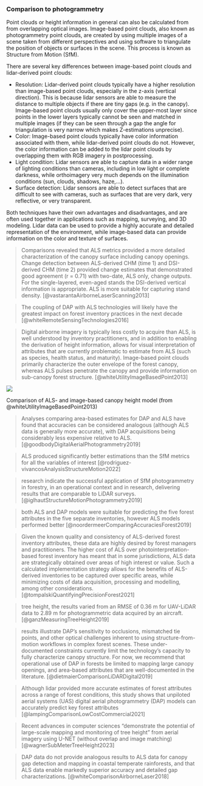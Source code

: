 
### Comparison to photogrammetry

Point clouds or height information in general can also be calculated from from overlapping optical images. Image-based point clouds, also known as photogrammetry point clouds, are created by using multiple images of a scene taken from different perspectives and using software to triangulate the position of objects or surfaces in the scene. This process is known as Structure from Motion (SfM).

There are several key differences between image-based point clouds and lidar-derived point clouds:

- Resolution: Lidar-derived point clouds typically have a higher resolution than image-based point clouds, especially in the z-axis (vertical direction). This is because lidar sensors are able to measure the distance to multiple objects if there are tiny gaps (e.g. in the canopy). Image-based point clouds usually only cover the upper-most layer since points in the lower layers typically cannot be seen and matched in multiple images (if they can be seen through a gap the angle for triangulation is very narrow which makes Z-estimations unprecise). 
- Color: Image-based point clouds typically have color information associated with them, while lidar-derived point clouds do not. However, the color information can be added to the lidar point clouds by overlapping them with RGB imagery in postprocessing.
- Light condition: Lidar sensors are able to capture data in a wider range of lighting conditions than cameras, including in low light or complete darkness, while orthoimagery very much depends on the illumination conditions (sun, clouds, shadows, haze,...).
- Surface detection: Lidar sensors are able to detect surfaces that are difficult to see with cameras, such as surfaces that are very dark, very reflective, or very transparent.

Both techniques have their own advantages and disadvantages, and are often used together in applications such as mapping, surveying, and 3D modeling. Lidar data can be used to provide a highly accurate and detailed representation of the environment, while image-based data can provide information on the color and texture of surfaces. 

> Comparisons revealed that ALS metrics provided a more detailed characterization of the canopy surface including canopy openings. Change detection between ALS-derived CHM (time 1) and DSI-derived CHM (time 2) provided change estimates that demonstrated good agreement (r = 0.71) with two-date, ALS only, change outputs.
For the single-layered, even-aged stands the DSI-derived vertical information is appropriate.
ALS is more suitable for capturing stand density. [@vastarantaAirborneLaserScanning2013]

> The coupling of DAP with ALS technologies will likely have the greatest impact on forest inventory practices in the next decade [@whiteRemoteSensingTechnologies2016]

> Digital airborne imagery is typically less costly to acquire than ALS, is well understood by inventory practitioners, and in addition to enabling the derivation of height information, allows for visual interpretation of attributes that are currently problematic to estimate from ALS (such as species, health status, and maturity). 
Image-based point clouds primarily characterize the outer envelope of the forest canopy, whereas ALS pulses penetrate the canopy and provide information on sub-canopy forest structure. [@whiteUtilityImageBasedPoint2013]

::: {#fig-photogrammetry-comparison}
![](https://pub.mdpi-res.com/forests/forests-04-00518/article_deploy/html/images/forests-04-00518-ag.png?1580953800)

Comparison of ALS- and image-based canopy height model (from @whiteUtilityImageBasedPoint2013)
:::


> Analyses comparing area-based estimates for DAP and ALS have found that accuracies can be considered analogous (although ALS data is generally more accurate), with DAP acquisitions being considerably less expensive relative to ALS. [@goodbodyDigitalAerialPhotogrammetry2019]

> ALS produced significantly better estimations than the SfM metrics for all the variables of interest [@rodriguez-vivancosAnalysisStructureMotion2022]

> research indicate the successful application of SfM photogrammetry in forestry, in an operational context and in research, delivering results that are comparable to LiDAR surveys. [@iglhautStructureMotionPhotogrammetry2019]

> both ALS and DAP models were suitable for predicting the five forest attributes in the five separate inventories, however ALS models performed better [@noordermeerComparingAccuraciesForest2019]

> Given the known quality and consistency of ALS-derived forest inventory attributes, these data are highly desired by forest managers and practitioners. The higher cost of ALS over photointerpretation-based forest inventory has meant that in some jurisdictions, ALS data are strategically obtained over areas of high interest or value. Such a calculated implementation strategy allows for the benefits of ALS-derived inventories to be captured over specific areas, while minimizing costs of data acquisition, processing and modelling, among other considerations. [@tompalskiQuantifyingPrecisionForest2021]

> tree height, the results varied from an RMSE of 0.36 m for UAV-LiDAR data to 2.89 m for photogrammetric data acquired by an aircraft. [@ganzMeasuringTreeHeight2019]

> results illustrate DAP’s sensitivity to occlusions, mismatched tie points, and other optical challenges inherent to using structure-from-motion workflows in complex forest scenes. These under-documented constraints currently limit the technology’s capacity to fully characterize canopy structure. For now, we recommend that operational use of DAP in forests be limited to mapping large canopy openings, and area-based attributes that are well-documented in the literature. [@dietmaierComparisonLiDARDigital2019]

> Although lidar provided more accurate estimates of forest attributes across a range of forest conditions, this study shows that unpiloted aerial systems (UAS) digital aerial photogrammetry (DAP) models can accurately predict key forest attributes [@lampingComparisonLowCostCommercial2021]

> Recent advances in computer sciences "demonstrate the potential of large-scale mapping and monitoring of tree height" from aerial imagery using U-NET (without overlap and image matching) [@wagnerSubMeterTreeHeight2023]

>  DAP data do not provide analogous results to ALS data for canopy gap detection and mapping in coastal temperate rainforests, and that ALS data enable markedly superior accuracy and detailed gap characterizations. [@whiteComparisonAirborneLaser2018]